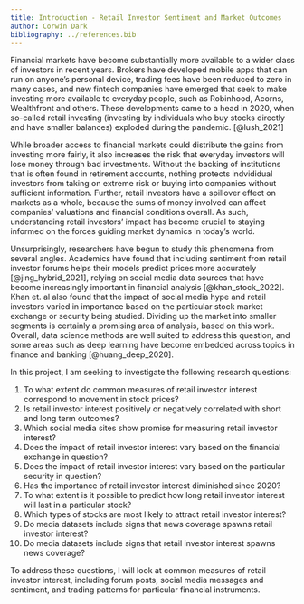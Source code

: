 ```yaml
---
title: Introduction - Retail Investor Sentiment and Market Outcomes
author: Corwin Dark
bibliography: ../references.bib 
---
```



Financial markets have become substantially more available to a wider class of investors in recent years. Brokers have developed mobile apps that can run on anyone's personal device, trading fees have been reduced to zero in many cases, and new fintech companies have emerged that seek to make investing more available to everyday people, such as Robinhood, Acorns, Wealthfront and others. These developments came to a head in 2020, when so-called retail investing (investing by individuals who buy stocks directly and have smaller balances) exploded during the pandemic. [@lush_2021] 

While broader access to financial markets could distribute the gains from investing more fairly, it also increases the risk that everyday investors will lose money through bad investments. Without the backing of institutions that is often found in retirement accounts, nothing protects indvididual investors from taking on extreme risk or buying into companies without sufficient information. Further, retail investors have a spillover effect on markets as a whole, because the sums of money involved can affect companies' valuations and financial conditions overall. As such, understanding retail investors' impact has become crucial to staying informed on the forces guiding market dynamics in today's world. 

Unsurprisingly, researchers have begun to study this phenomena from several angles. Academics have found that including sentiment from retail investor forums helps their models predict prices more accurately [@jing_hybrid_2021], relying on social media data sources that have become increasingly important in financial analysis [@khan_stock_2022]. Khan et. al also found that the impact of social media hype and retail investors varied in importance based on the particular stock market exchange or security being studied. Dividing up the market into smaller segments is certainly a promising area of analysis, based on this work. Overall, data science methods are well suited to address this question, and some areas such as deep learning have become embedded across topics in finance and banking [@huang_deep_2020]. 

In this project, I am seeking to investigate the following research questions: 

1. To what extent do common measures of retail investor interest correspond to movement in stock prices?
2. Is retail investor interest positively or negatively correlated with short and long term outcomes? 
3. Which social media sites show promise for measuring retail investor interest?
4. Does the impact of retail investor interest vary based on the financial exchange in question?
5. Does the impact of retail investor interest vary based on the particular security in question?
6. Has the importance of retail investor interest diminished since 2020?
7. To what extent is it possible to predict how long retail investor interest will last in a particular stock?
8. Which types of stocks are most likely to attract retail investor interest?
9. Do media datasets include signs that news coverage spawns retail investor interest? 
10. Do media datasets include signs that retail investor interest spawns news coverage?

To address these questions, I will look at common measures of retail investor interest, including forum posts, social media messages and sentiment, and trading patterns for particular financial instruments.